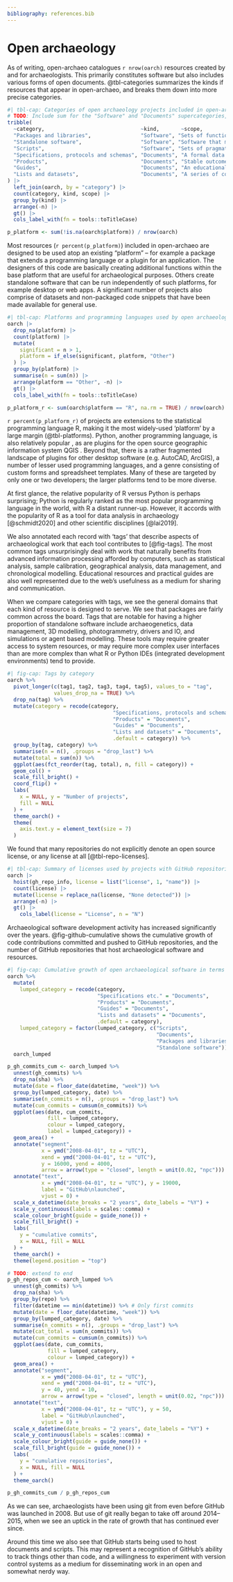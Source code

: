 ```yaml
---
bibliography: references.bib
---
```


# Open archaeology

<!-- Results I: description of open archaeology projects

- What kind of projects comprise open archaeology?
  x Breakdown of tags and categories
  x Breakdown of platforms and languages
  x Tags by category
  x Licenses?
- How has this changed over time?
  - Growth of open archaeology by number of commits
  - Growth of open archaeology by number of repos
  - Compare changing proportions of each category on a year by year basis
  - Identify periods associated with different rates of growth, and relate these with different general attitudes in the history of digital archaeology
-->

As of writing, open-archaeo catalogues `r nrow(oarch)` resources created by and for archaeologists.
This primarily constitutes software but also includes various forms of open documents. @tbl-categories summarizes the kinds if resources that appear in open-archaeo, and breaks them down into more precise categories.


```r
#| tbl-cap: Categories of open archaeology projects included in open-archaeo.
# TODO: Include sum for the "Software" and "Documents" supercategories, and make them appear in bold.
tribble(
  ~category,                               ~kind,       ~scope,
  "Packages and libraries",                "Software", "Sets of functions assembled with clear purpose, and made accessible using standards established by an underlying platform.",
  "Standalone software",                   "Software", "Software that may be operated without needing to first access an underlying platform.",
  "Scripts",                               "Software", "Sets of pragmatically assembled mutable functions, often lacking complete documentation or adherence to protocols that would otherwise facilitate secondary use outside their original contexts of creation.",
  "Specifications, protocols and schemas", "Documents", "A formal data structure or framework intended to be used as a model.",
  "Products",                              "Documents", "Stable outcomes of creative work.",
  "Guides",                                "Documents", "An educational resource or documented protocol meant to instruct readers how to apply relevant tools or techniques.",
  "Lists and datasets",                    "Documents", "A series of consistently organized observations assembled with purpose."
) |>
  left_join(oarch, by = "category") |>
  count(category, kind, scope) |>
  group_by(kind) |>
  arrange(-n) |>
  gt() |>
  cols_label_with(fn = tools::toTitleCase)
```

```r
p_platform <- sum(!is.na(oarch$platform)) / nrow(oarch)
```

Most resources (`r percent(p_platform)`) included in open-archaeo are designed to be used atop an existing "platform" -- for example a package that extends a programming language or a plugin for an application.
The designers of this code are basically creating additional functions within the base platform that are useful for archaeological purposes.
Others create standalone software <!-- percent --> that can be run independently of such platforms, for example desktop or web apps.
A significant number of projects also comprise of datasets <!-- percent --> and non-packaged code snippets <!-- percent --> that have been made available for general use.

```r
#| tbl-cap: Platforms and programming languages used by open archaeology projects.
oarch |>
  drop_na(platform) |>
  count(platform) |>
  mutate(
    significant = n > 1,
    platform = if_else(significant, platform, "Other")
  ) |>
  group_by(platform) |>
  summarise(n = sum(n)) |>
  arrange(platform == "Other", -n) |>
  gt() |>
  cols_label_with(fn = tools::toTitleCase)
```

```r
p_platform_r <- sum(oarch$platform == "R", na.rm = TRUE) / nrow(oarch)
```

`r percent(p_platform_r)` of projects are extensions to the statistical programming language R, making it the most widely-used 'platform' by a large margin (@tbl-platforms).
Python, another programming language, is also relatively popular <!-- TODO: percent -->, as are plugins for the open source geographic information system QGIS <!-- TODO: percent -->.
Beyond that, there is a rather fragmented landscape of plugins for other desktop software (e.g. AutoCAD, ArcGIS), a number of lesser used programming languages, and a genre consisting of custom forms and spreadsheet templates.
Many of these are targeted by only one or two developers; the larger platforms tend to be more diverse.

At first glance, the relative popularity of R versus Python is perhaps surprising; Python is regularly ranked as the most popular programming language in the world, with R a distant runner-up.
However, it accords with the popularity of R as a tool for data analysis in archaeology [@schmidt2020] and other scientific disciplines [@lai2019].

We also annotated each record with 'tags' that describe aspects of archaeological work that each tool contributes to [@fig-tags].
The most common tags unsurprisingly deal with work that naturally benefits from advanced information processing afforded by computers, such as statistical analysis, sample calibration, geographical analysis, data management, and chronological modelling.
Educational resources and practical guides are also well represented due to the web's usefulness as a medium for sharing and communication.

When we compare categories with tags, we see the general domains that each kind of resource is designed to serve.
We see that packages are fairly common across the board.
Tags that are notable for having a higher proportion of standalone software include archaeogenetics, data management, 3D modelling, photogrammetry, drivers and IO, and simulations or agent based modelling.
These tools may require greater access to system resources, or may require more complex user interfaces than are more complex than what R or Python IDEs (integrated development environments) tend to provide.

<!-- TODO: can we say anything more concrete about the tags? 
ZB response: We can look at the development of tags over time. For instance, a chart documenting year-over-year growth of each tag based on date of each project's first commit. I imagine this as a stacked bar chart (similar to below) but with segments coded to represent year of first commit. This would fit at the end of this section, under fog-github-cumulative. We can add charts documenting growth of platforms and licenses too. -->

```r
#| fig-cap: Tags by category
oarch %>%
  pivot_longer(c(tag1, tag2, tag3, tag4, tag5), values_to = "tag",
               values_drop_na = TRUE) %>%
  drop_na(tag) %>%
  mutate(category = recode(category,
                                  "Specifications, protocols and schemas" = "Documents",
                                  "Products" = "Documents",
                                  "Guides" = "Documents",
                                  "Lists and datasets" = "Documents",
                                  .default = category)) %>%
  group_by(tag, category) %>%
  summarise(n = n(), .groups = "drop_last") %>%
  mutate(total = sum(n)) %>%
  ggplot(aes(fct_reorder(tag, total), n, fill = category)) +
  geom_col() +
  scale_fill_bright() +
  coord_flip() +
  labs(
    x = NULL, y = "Number of projects",
    fill = NULL
  ) +
  theme_oarch() +
  theme(
    axis.text.y = element_text(size = 7)
  )
```


<!-- TODO: expand. -->
We found that many repositories do not explicitly denote an open source license, or any license at all [@tbl-repo-licenses].

```r
#| tbl-cap: Summary of licenses used by projects with GitHub repositories.
oarch |>
  hoist(gh_repo_info, license = list("license", 1, "name")) |>
  count(license) |>
  mutate(license = replace_na(license, "None detected")) |>
  arrange(-n) |>
  gt() |>
    cols_label(license = "License", n = "N")
```

Archaeological software development activity has increased significantly over the years.
@fig-github-cumulative shows the cumulative growth of code contributions committed and pushed to GitHub repositories, and the number of GitHub repositories that host archaeological software and resources.

```r
#| fig-cap: Cumulative growth of open archaeological software in terms of number of commits and number of repositories, and broken down by category.
oarch %>% 
  mutate(
    lumped_category = recode(category,
                             "Specifications etc." = "Documents",
                             "Products" = "Documents",
                             "Guides" = "Documents",
                             "Lists and datasets" = "Documents",
                             .default = category),
    lumped_category = factor(lumped_category, c("Scripts",
                                                "Documents",
                                                "Packages and libraries",
                                                "Standalone software")) ) ->
  oarch_lumped

p_gh_commits_cum <- oarch_lumped %>%
  unnest(gh_commits) %>%
  drop_na(sha) %>%
  mutate(date = floor_date(datetime, "week")) %>%
  group_by(lumped_category, date) %>%
  summarise(n_commits = n(), .groups = "drop_last") %>%
  mutate(cum_commits = cumsum(n_commits)) %>%
  ggplot(aes(date, cum_commits,
             fill = lumped_category,
             colour = lumped_category,
             label = lumped_category)) +
  geom_area() +
  annotate("segment", 
           x = ymd("2008-04-01", tz = "UTC"), 
           xend = ymd("2008-04-01", tz = "UTC"),
           y = 16000, yend = 4000,
           arrow = arrow(type = "closed", length = unit(0.02, "npc"))) +
  annotate("text", 
           x = ymd("2008-04-01", tz = "UTC"), y = 19000,
           label = "GitHub\nlaunched",
           vjust = 0) +
  scale_x_datetime(date_breaks = "2 years", date_labels = "%Y") +
  scale_y_continuous(labels = scales::comma) +
  scale_colour_bright(guide = guide_none()) +
  scale_fill_bright() +
  labs(
    y = "cumulative commits",
    x = NULL, fill = NULL
  ) +
  theme_oarch() +
  theme(legend.position = "top")

# TODO: extend to end
p_gh_repos_cum <- oarch_lumped %>%
  unnest(gh_commits) %>%
  drop_na(sha) %>%
  group_by(repo) %>% 
  filter(datetime == min(datetime)) %>% # Only first commits
  mutate(date = floor_date(datetime, "week")) %>%
  group_by(lumped_category, date) %>%
  summarise(n_commits = n(), .groups = "drop_last") %>%
  mutate(cat_total = sum(n_commits)) %>%
  mutate(cum_commits = cumsum(n_commits)) %>%
  ggplot(aes(date, cum_commits,
             fill = lumped_category,
             colour = lumped_category)) +
  geom_area() +
  annotate("segment",
           x = ymd("2008-04-01", tz = "UTC"),
           xend = ymd("2008-04-01", tz = "UTC"),
           y = 40, yend = 10,
           arrow = arrow(type = "closed", length = unit(0.02, "npc"))) +
  annotate("text",
           x = ymd("2008-04-01", tz = "UTC"), y = 50,
           label = "GitHub\nlaunched",
           vjust = 0) +
  scale_x_datetime(date_breaks = "2 years", date_labels = "%Y") +
  scale_y_continuous(labels = scales::comma) +
  scale_colour_bright(guide = guide_none()) +
  scale_fill_bright(guide = guide_none()) +
  labs(
    y = "cumulative repositories",
    x = NULL, fill = NULL
  ) +
  theme_oarch()

p_gh_commits_cum / p_gh_repos_cum
```

As we can see, archaeologists have been using git from even before GitHub was launched in 2008.
But use of git really began to take off around 2014--2015, when we see an uptick in the rate of growth that has continued ever since.

Around this time we also see that GitHub starts being used to host documents and scripts.
This may represent a recognition of GitHub's ability to track things other than code, and a willingness to experiment with version control systems as a medium for disseminating work in an open and somewhat nerdy way.

